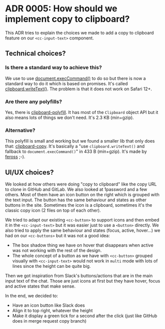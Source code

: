 
<Meta title="0. Welcome|Architecture Decision Records/ADR 0005: How should we implement copy to clipboard?" />

# ADR 0005: How should we implement copy to clipboard?

This ADR tries to explain the choices we made to add a copy to clipboard feature on our `<cc-input-text>` component.

## Technical choices?

### Is there a standard way to achieve this?

We use to use [document.execCommand()](https://developer.mozilla.org/en-US/docs/Web/API/document/execCommand) to do so but there is now a standard way to do it which is based on promises.
It's called [clipboard.writeText()](https://developer.mozilla.org/en-US/docs/Web/API/Clipboard/writeText).
The problem is that it does not work on Safari 12+.

### Are there any polyfills?

Yes, there is [clipboard-polyfill](https://github.com/lgarron/clipboard-polyfill).
It has most of the `Clipboard` object API but it also means lots of things we don't need.
It's 2.3 KB (min+gzip).

### Alternative?

This polyfill is small and working but we found a smaller lib that only does that: [clipboard-copy](https://github.com/feross/clipboard-copy).
It's basically a "use `clipboard.writeText()` and fallback to `document.execCommand()`" in 433 B (min+gzip).
It's made by [feross](https://github.com/feross) ;-).

## UI/UX choices?

We looked at how others were doing "copy to clipboard" like the copy URL to clone in GitHub and GitLab.
We also looked at 1password and a few others.
Most of them have an icon button on the right which is grouped with the text input.
The button has the same behaviour and states as other buttons in the site.
Sometimes the icon is a clipboard, sometimes it's the classic copy icon (2 files on top of each other).

We tried to adapt our existing `<cc-button>` to support icons and then embed it in the `<cc-input-text>` but it was easier just to use a `<button>` directly.
We also tried to apply the same behaviour and states (focus, active, hover...) we had on our `<cc-buttons>` but it was not a good idea:

* The box shadow thing we have on hover that disappears when active was not working with the rest of the design.
* The whole concept of a button as we have with `<cc-button>` grouped visually with `<cc-input-text>` would not work in `multi` mode with lots of lines since the height can be quite big.

Then we got inspiration from Slack's buttons/actions that are in the main input text of the chat.
Those are just icons at first but they have hover, focus and active states that make sense.

In the end, we decided to:

* Have an icon button like Slack does
* Align it to top right, whatever the height
* Make it display a green tick for a second after the click (just like GitHub does in merge request copy branch)
